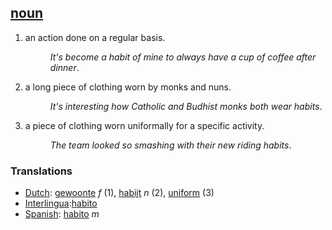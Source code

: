 == [[noun]] ==
#an action done on a regular basis.
#:''It's become a habit of mine to always have a cup of coffee after dinner''.
#a long piece of clothing worn by monks and nuns.
#:''It's interesting how Catholic and Budhist monks both wear habits''.
#a piece of clothing worn uniformally for a specific activity.
#:''The team looked so smashing with their new riding habits''.

=== Translations ===
*[[Dutch]]: [[gewoonte]] ''f'' (1), [[habijt]] ''n'' (2), [[uniform]] (3)
*[[Interlingua]]:[[habito]]
*[[Spanish]]: [[habito]] ''m''